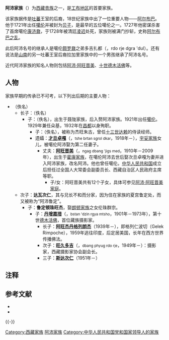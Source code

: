 '''阿沛家族'''（{{bo|z=ང་ཕོད་|w=nga phod|t=Ngapö}}）为[[西藏贵族|西藏贵族]]之一，是[[工布地区|工布地区]]的首要家族。

该家族据传是[[吐蕃|吐蕃]]王室的后裔，18世纪家族中出了一位重要人物——[[阿尔布巴|阿尔布巴]]{{NoteTag|[[阿尔布巴|阿尔布巴]]本名多吉杰波（{{藏|རྡོ་རྗེ་རྒྱལ་པོ་}}，rdo rje rgyal po），“阿尔布巴”即“阿沛”的另一种译名。}}。他于1721年出任[[噶伦|噶伦]]并被封为[[贝子|贝子]]，是最早的五位噶伦之一。1727年他密谋杀害了首席噶伦[[康济鼐|康济鼐]]，于1728年被清廷[[凌迟|凌迟]]处死，家族则被满门抄斩，史称[[阿尔布巴之乱|阿尔布巴之乱]]。

此后阿沛名号的继承人是噶伦[[颇罗鼐|颇罗鼐]]之弟多吉扎都（{{藏|རྡོ་རྗེ་དགྲ་འདུལ་}}，rdo rje dgra 'dul）。还有说法是[[山南|山南]]的另一吐蕃王室后裔拉加里家族中的一个男孩继承了阿沛名号。

近代阿沛家族的知名人物则包括[[阿沛·阿旺晋美|阿沛·阿旺晋美]]、[[十世德木活佛|十世德木活佛]]等。

== 人物 ==
家族早期的传承已不可考，以下列出后期的主要人物：

* （佚名）
** 长子：（佚名）
*** 子：（佚名），出生于聂陇家族，后入赘阿沛家族。1921年出任[[噶伦|噶伦]]。1929年兼任朵基，1932年在[[昌都|昌都]]以身殉职。
**** 子：（佚名），被称为杰旺朱古，曾任[[十三世达赖|十三世达赖]]的侍读经师。
**** 遗孀：'''[[阿沛·才旦卓嘎|才旦卓嘎]]'''（{{藏|ཚེ་བརྟན་སྒྲོལ་དཀར་}}，<small>tshe brtan sgrol dkar</small>，1918年－），[[宇妥家族|宇妥家族]]女儿，被噶伦阿沛娶为第二任妻子。
***** 丈夫：'''[[阿沛·阿旺晋美|阿旺晋美]]'''（{{藏|ངག་དབང་འཇིགས་མེད་}}，<small>ngag dbang 'jigs med</small>，1910年－2009年），出生于[[霍康家族|霍康家族]]，在噶伦阿沛去世后娶次旦卓嘎为妻并进入阿沛家族，改名阿沛。他也曾任噶伦。[[中华人民共和国|中华人民共和国]]成立后担任过全国人大常委会副委员长、西藏自治区人民政府主席等职。
****** 子/女：阿旺晋美共有12个子女，具体可参见[[阿沛·阿旺晋美#家庭|阿沛·阿旺晋美家庭]]。
** 次子：'''达瓦次仁'''，其与兄长不和而分家，因为住在家族的夏宫鲁定处，而又被称为“阿沛鲁定”。
*** 子：'''鲁定顿珠旺杰'''，娶[[朗顿家族|朗顿家族]]之女伦珠群宗。
**** 子：'''[[德木·丹增嘉措|丹增嘉措]]'''（{{藏|བསྟན་འཛིན་རྒྱ་མཚོ་}}，<small>bstan 'dzin rgya mtsho</small>，1901年－1973年），第十世[[德木活佛|德木活佛]]，首位藏族摄影家。
***** 长子：'''[[阿旺杰丹格列朗杰|阿旺杰丹格列朗杰]]'''（1939年－），即格列仁波切（Gelek Rimpoche），1959年逃往印度，后定居美国，长年在西方世界传播佛法。
***** 次子：'''[[德木·旺久多吉|旺久多吉]]'''（{{藏|དབང་ཕྱུག་རྡོ་རྗེ་}}，<small>dbang phyug rdo rje</small>，1949年－）：摄影家，西藏摄影家协会副会长。
***** 三子：'''[[斯达次仁|斯达次仁]]'''（1951年－）

== 注释 ==
{{NoteFoot}}

== 参考文献 ==
{{Reflist}}
{{refbegin}}
* {{cite book |title=《慧眼照雪域》|author=德木·旺久多吉 |publisher=中国藏学出版社 |year=2007}}
* {{cite book |title=《1728－1959 西藏的贵族和政府》|author=毕达克 |translator =沈卫荣、宋黎明 |publisher=中国藏学出版社 |year=2008}}
{{refend}}

{{-}}
{{西藏贵族}}

[[Category:西藏家族|Category:西藏家族]]
[[Category:阿沛家族|]]
[[Category:中华人民共和国党和国家领导人的家族|Category:中华人民共和国党和国家领导人的家族]]